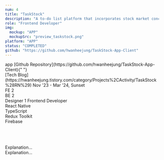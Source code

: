 ```yaml
---
num: 4
title: "TaskStock"
description: "A to-do list platform that incorporates stock market concepts to motivate users by tracking their growth in real-time."
role: "Frontend Developer"
img:
  mockup: "APP"
  mockupSrc: "preview_taskstock.png"
platform: "APP"
status: "COMPLETED"
github: "https://github.com/hwanheejung/TaskStock-App-Client"
---
```


<Section>
  <Section.Header title="Project Overview" subTitle="process highlights" />
  <Section.Table>
    <OverviewItem title="Focus">app</OverviewItem>
    <OverviewItem title="Links">
      [Github Repository](https://github.com/hwanheejung/TaskStock-App-Client){" "}
      <br /> [Tech
      Blog](https://hwanheejung.tistory.com/category/Projects%2CActivity/TaskStock%28RN%29)
    </OverviewItem>
  </Section.Table>
  <Section.Divider />
  <Section.Table>
    <OverviewItem title="Timeline & Status">
      Nov '23 - Mar '24, Sunset <br />
    </OverviewItem>
    <OverviewItem title="Team">
      FE 2 <br />
      BE 2 <br />
      Designer 1
    </OverviewItem>
    <OverviewItem title="Responsibilities">
      Frontend Developer <br />
    </OverviewItem>
    <OverviewItem title="FE Tech Stack">
      React Native <br />
      TypeScript <br />
      Redux Toolkit <br />
      Firebase <br />
    </OverviewItem>
  </Section.Table>
</Section>

<br />
<br />

<Section>
  <Section.Header
    title="Key Features and Technical Decisions"
    subTitle="our considerations"
  />
  <Process>
    <Process.Item
      num={1}
      title="JWT"
      lists={["Multi Device Support", "Background Auto-Login", "Social Login"]}
    />
    <Process.Item
      num={2}
      title="Architecture"
      lists={["Atomic Design Pattern"]}
    />
    <Process.Item num={3} title="Deployment" lists={["iOS"]} />
  </Process>
</Section>

<br />
<br />

<Section>
  <Section.Header title="Tech Stack Review" subTitle="reflection" />
  <Section.Body title="React Native">
    <div>Explanation...</div>
  </Section.Body>
  <Section.Body title="Redux Toolkit">
    <div>Explanation...</div>
  </Section.Body>
</Section>

<br />
<br />

<Section>
  <Section.Header title="Next Step" subTitle="reflection" />
</Section>
